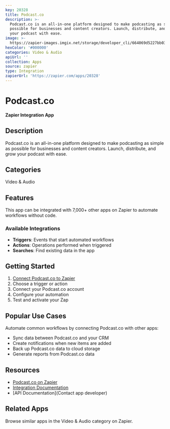 ```yaml
---
key: 20328
title: Podcast.co
description: >-
  Podcast.co is an all-in-one platform designed to make podcasting as simple as
  possible for businesses and content creators. Launch, distribute, and grow
  your podcast with ease.
image: >-
  https://zapier-images.imgix.net/storage/developer_cli/664069d5227bb03945db6345b135321f.png?auto=format%2Ccompress&ixlib=python-3.0.0&q=50
hexColor: '#000000'
categories: Video & Audio
apiUrl: ''
collection: Apps
source: zapier
type: Integration
zapierUrl: 'https://zapier.com/apps/20328'
---
```

# Podcast.co

**Zapier Integration App**

## Description

Podcast.co is an all-in-one platform designed to make podcasting as simple as possible for businesses and content creators. Launch, distribute, and grow your podcast with ease.

## Categories

Video & Audio

## Features

This app can be integrated with 7,000+ other apps on Zapier to automate workflows without code.

### Available Integrations

- **Triggers**: Events that start automated workflows
- **Actions**: Operations performed when triggered
- **Searches**: Find existing data in the app

## Getting Started

1. [Connect Podcast.co to Zapier](https://zapier.com/apps/20328)
2. Choose a trigger or action
3. Connect your Podcast.co account
4. Configure your automation
5. Test and activate your Zap

## Popular Use Cases

Automate common workflows by connecting Podcast.co with other apps:

- Sync data between Podcast.co and your CRM
- Create notifications when new items are added
- Back up Podcast.co data to cloud storage
- Generate reports from Podcast.co data

## Resources

- [Podcast.co on Zapier](https://zapier.com/apps/20328)
- [Integration Documentation](https://zapier.com/apps/20328/integrations)
- [API Documentation](Contact app developer)

## Related Apps

Browse similar apps in the Video & Audio category on Zapier.
